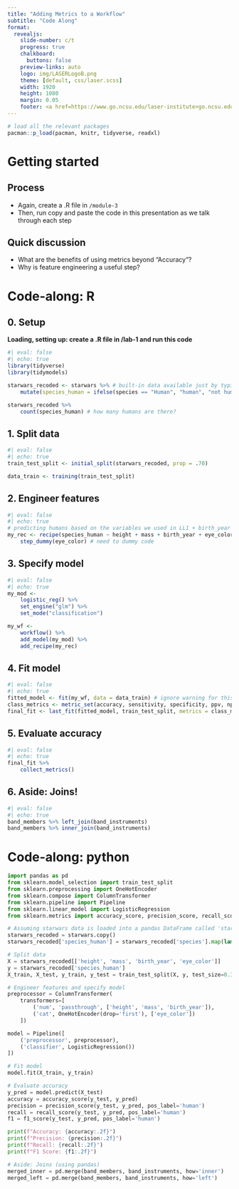 ```yaml
---
title: "Adding Metrics to a Workflow"
subtitle: "Code Along"
format:
  revealjs: 
    slide-number: c/t
    progress: true
    chalkboard: 
      buttons: false
    preview-links: auto
    logo: img/LASERLogoB.png
    theme: [default, css/laser.scss]
    width: 1920
    height: 1080
    margin: 0.05
    footer: <a href=https://www.go.ncsu.edu/laser-institute>go.ncsu.edu/laser-institute
---
```


```r
# load all the relevant packages
pacman::p_load(pacman, knitr, tidyverse, readxl)
```

# Getting started

## Process

- Again, create a .R file in `/module-3`
- Then, run copy and paste the code in this presentation as we talk through each step

## Quick discussion

- What are the benefits of using metrics beyond "Accuracy"?
- Why is feature engineering a useful step?

# Code-along: R

::: {.panel-tabset}
## 0. Setup

**Loading, setting up: create a .R file in /lab-1 and run this code**

```r
#| eval: false
#| echo: true
library(tidyverse)
library(tidymodels)

starwars_recoded <- starwars %>% # built-in data available just by typing
    mutate(species_human = ifelse(species == "Human", "human", "not human"))

starwars_recoded %>% 
    count(species_human) # how many humans are there?
```

## 1. Split data

```r
#| eval: false
#| echo: true
train_test_split <- initial_split(starwars_recoded, prop = .70)

data_train <- training(train_test_split)
```

## 2. Engineer features

```r
#| eval: false
#| echo: true
# predicting humans based on the variables we used in LL1 + birth_year and homeworld
my_rec <- recipe(species_human ~ height + mass + birth_year + eye_color, data = data_train) %>% 
    step_dummy(eye_color) # need to dummy code
```

## 3. Specify model

```r
#| eval: false
#| echo: true
my_mod <-
    logistic_reg() %>% 
    set_engine("glm") %>%
    set_mode("classification")

my_wf <-
    workflow() %>%
    add_model(my_mod) %>% 
    add_recipe(my_rec)
```

## 4. Fit model

```r
#| eval: false
#| echo: true
fitted_model <- fit(my_wf, data = data_train) # ignore warning for this example
class_metrics <- metric_set(accuracy, sensitivity, specificity, ppv, npv, kap) # this is new
final_fit <- last_fit(fitted_model, train_test_split, metrics = class_metrics)
```

## 5. Evaluate accuracy

```r
#| eval: false
#| echo: true
final_fit %>%
    collect_metrics()
```

## 6. Aside: Joins!

```r
#| eval: false
#| echo: true
band_members %>% left_join(band_instruments)
band_members %>% inner_join(band_instruments)
```

:::

# Code-along: python

```python
import pandas as pd
from sklearn.model_selection import train_test_split
from sklearn.preprocessing import OneHotEncoder
from sklearn.compose import ColumnTransformer
from sklearn.pipeline import Pipeline
from sklearn.linear_model import LogisticRegression
from sklearn.metrics import accuracy_score, precision_score, recall_score, f1_score

# Assuming starwars data is loaded into a pandas DataFrame called 'starwars'
starwars_recoded = starwars.copy()
starwars_recoded['species_human'] = starwars_recoded['species'].map(lambda x: 'human' if x == 'Human' else 'not human')

# Split data
X = starwars_recoded[['height', 'mass', 'birth_year', 'eye_color']]
y = starwars_recoded['species_human']
X_train, X_test, y_train, y_test = train_test_split(X, y, test_size=0.3, random_state=42)

# Engineer features and specify model
preprocessor = ColumnTransformer(
    transformers=[
        ('num', 'passthrough', ['height', 'mass', 'birth_year']),
        ('cat', OneHotEncoder(drop='first'), ['eye_color'])
    ])

model = Pipeline([
    ('preprocessor', preprocessor),
    ('classifier', LogisticRegression())
])

# Fit model
model.fit(X_train, y_train)

# Evaluate accuracy
y_pred = model.predict(X_test)
accuracy = accuracy_score(y_test, y_pred)
precision = precision_score(y_test, y_pred, pos_label='human')
recall = recall_score(y_test, y_pred, pos_label='human')
f1 = f1_score(y_test, y_pred, pos_label='human')

print(f"Accuracy: {accuracy:.2f}")
print(f"Precision: {precision:.2f}")
print(f"Recall: {recall:.2f}")
print(f"F1 Score: {f1:.2f}")

# Aside: Joins (using pandas)
merged_inner = pd.merge(band_members, band_instruments, how='inner')
merged_left = pd.merge(band_members, band_instruments, how='left')
```
